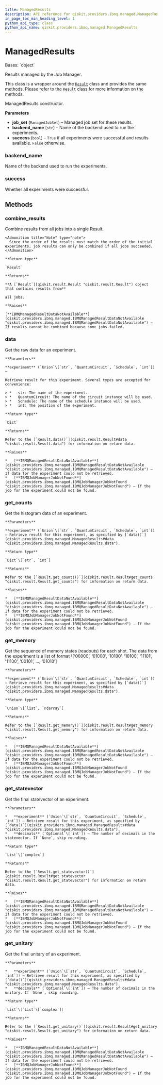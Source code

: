 ```yaml
---
title: ManagedResults
description: API reference for qiskit.providers.ibmq.managed.ManagedResults
in_page_toc_min_heading_level: 1
python_api_type: class
python_api_name: qiskit.providers.ibmq.managed.ManagedResults
---
```


# ManagedResults

<Class id="qiskit.providers.ibmq.managed.ManagedResults" isDedicatedPage={true} github="https://github.com/qiskit/qiskit-ibmq-provider/tree/stable/0.16/qiskit/providers/ibmq/managed/managedresults.py" signature="ManagedResults(job_set, backend_name, success)">
  Bases: `object`

  Results managed by the Job Manager.

  This class is a wrapper around the [`Result`](qiskit.result.Result "qiskit.result.Result") class and provides the same methods. Please refer to the [`Result`](qiskit.result.Result "qiskit.result.Result") class for more information on the methods.

  ManagedResults constructor.

  **Parameters**

  *   **job\_set** (`ManagedJobSet`) – Managed job set for these results.
  *   **backend\_name** (`str`) – Name of the backend used to run the experiments.
  *   **success** (`bool`) – `True` if all experiments were successful and results available. `False` otherwise.

  ### backend\_name

  <Attribute id="qiskit.providers.ibmq.managed.ManagedResults.backend_name">
    Name of the backend used to run the experiments.
  </Attribute>

  ### success

  <Attribute id="qiskit.providers.ibmq.managed.ManagedResults.success">
    Whether all experiments were successful.
  </Attribute>

  ## Methods

  ### combine\_results

  <Function id="qiskit.providers.ibmq.managed.ManagedResults.combine_results" signature="ManagedResults.combine_results()">
    Combine results from all jobs into a single Result.

    <Admonition title="Note" type="note">
      Since the order of the results must match the order of the initial experiments, job results can only be combined if all jobs succeeded.
    </Admonition>

    **Return type**

    `Result`

    **Returns**

    **A [`Result`](qiskit.result.Result "qiskit.result.Result") object that contains results from**

    all jobs.

    **Raises**

    [**IBMQManagedResultDataNotAvailable**](qiskit.providers.ibmq.managed.IBMQManagedResultDataNotAvailable "qiskit.providers.ibmq.managed.IBMQManagedResultDataNotAvailable") – If results cannot be combined because some jobs failed.
  </Function>

  ### data

  <Function id="qiskit.providers.ibmq.managed.ManagedResults.data" signature="ManagedResults.data(experiment)">
    Get the raw data for an experiment.

    **Parameters**

    **experiment** (`Union`\[`str`, `QuantumCircuit`, `Schedule`, `int`]) –

    Retrieve result for this experiment. Several types are accepted for convenience:

    > *   str: The name of the experiment.
    > *   QuantumCircuit: The name of the circuit instance will be used.
    > *   Schedule: The name of the schedule instance will be used.
    > *   int: The position of the experiment.

    **Return type**

    `Dict`

    **Returns**

    Refer to the [`Result.data()`](qiskit.result.Result#data "qiskit.result.Result.data") for information on return data.

    **Raises**

    *   [**IBMQManagedResultDataNotAvailable**](qiskit.providers.ibmq.managed.IBMQManagedResultDataNotAvailable "qiskit.providers.ibmq.managed.IBMQManagedResultDataNotAvailable") – If data for the experiment could not be retrieved.
    *   [**IBMQJobManagerJobNotFound**](qiskit.providers.ibmq.managed.IBMQJobManagerJobNotFound "qiskit.providers.ibmq.managed.IBMQJobManagerJobNotFound") – If the job for the experiment could not be found.
  </Function>

  ### get\_counts

  <Function id="qiskit.providers.ibmq.managed.ManagedResults.get_counts" signature="ManagedResults.get_counts(experiment)">
    Get the histogram data of an experiment.

    **Parameters**

    **experiment** (`Union`\[`str`, `QuantumCircuit`, `Schedule`, `int`]) – Retrieve result for this experiment, as specified by [`data()`](qiskit.providers.ibmq.managed.ManagedResults#data "qiskit.providers.ibmq.managed.ManagedResults.data").

    **Return type**

    `Dict`\[`str`, `int`]

    **Returns**

    Refer to the [`Result.get_counts()`](qiskit.result.Result#get_counts "qiskit.result.Result.get_counts") for information on return data.

    **Raises**

    *   [**IBMQManagedResultDataNotAvailable**](qiskit.providers.ibmq.managed.IBMQManagedResultDataNotAvailable "qiskit.providers.ibmq.managed.IBMQManagedResultDataNotAvailable") – If data for the experiment could not be retrieved.
    *   [**IBMQJobManagerJobNotFound**](qiskit.providers.ibmq.managed.IBMQJobManagerJobNotFound "qiskit.providers.ibmq.managed.IBMQJobManagerJobNotFound") – If the job for the experiment could not be found.
  </Function>

  ### get\_memory

  <Function id="qiskit.providers.ibmq.managed.ManagedResults.get_memory" signature="ManagedResults.get_memory(experiment)">
    Get the sequence of memory states (readouts) for each shot. The data from the experiment is a list of format \[‘00000’, ‘01000’, ‘10100’, ‘10100’, ‘11101’, ‘11100’, ‘00101’, …, ‘01010’]

    **Parameters**

    **experiment** (`Union`\[`str`, `QuantumCircuit`, `Schedule`, `int`]) – Retrieve result for this experiment, as specified by [`data()`](qiskit.providers.ibmq.managed.ManagedResults#data "qiskit.providers.ibmq.managed.ManagedResults.data").

    **Return type**

    `Union`\[`list`, `ndarray`]

    **Returns**

    Refer to the [`Result.get_memory()`](qiskit.result.Result#get_memory "qiskit.result.Result.get_memory") for information on return data.

    **Raises**

    *   [**IBMQManagedResultDataNotAvailable**](qiskit.providers.ibmq.managed.IBMQManagedResultDataNotAvailable "qiskit.providers.ibmq.managed.IBMQManagedResultDataNotAvailable") – If data for the experiment could not be retrieved.
    *   [**IBMQJobManagerJobNotFound**](qiskit.providers.ibmq.managed.IBMQJobManagerJobNotFound "qiskit.providers.ibmq.managed.IBMQJobManagerJobNotFound") – If the job for the experiment could not be found.
  </Function>

  ### get\_statevector

  <Function id="qiskit.providers.ibmq.managed.ManagedResults.get_statevector" signature="ManagedResults.get_statevector(experiment, decimals=None)">
    Get the final statevector of an experiment.

    **Parameters**

    *   **experiment** (`Union`\[`str`, `QuantumCircuit`, `Schedule`, `int`]) – Retrieve result for this experiment, as specified by [`data()`](qiskit.providers.ibmq.managed.ManagedResults#data "qiskit.providers.ibmq.managed.ManagedResults.data").
    *   **decimals** (`Optional`\[`int`]) – The number of decimals in the statevector. If `None`, skip rounding.

    **Return type**

    `List`\[`complex`]

    **Returns**

    Refer to the [`Result.get_statevector()`](qiskit.result.Result#get_statevector "qiskit.result.Result.get_statevector") for information on return data.

    **Raises**

    *   [**IBMQManagedResultDataNotAvailable**](qiskit.providers.ibmq.managed.IBMQManagedResultDataNotAvailable "qiskit.providers.ibmq.managed.IBMQManagedResultDataNotAvailable") – If data for the experiment could not be retrieved.
    *   [**IBMQJobManagerJobNotFound**](qiskit.providers.ibmq.managed.IBMQJobManagerJobNotFound "qiskit.providers.ibmq.managed.IBMQJobManagerJobNotFound") – If the job for the experiment could not be found.
  </Function>

  ### get\_unitary

  <Function id="qiskit.providers.ibmq.managed.ManagedResults.get_unitary" signature="ManagedResults.get_unitary(experiment, decimals=None)">
    Get the final unitary of an experiment.

    **Parameters**

    *   **experiment** (`Union`\[`str`, `QuantumCircuit`, `Schedule`, `int`]) – Retrieve result for this experiment, as specified by [`data()`](qiskit.providers.ibmq.managed.ManagedResults#data "qiskit.providers.ibmq.managed.ManagedResults.data").
    *   **decimals** (`Optional`\[`int`]) – The number of decimals in the unitary. If `None`, skip rounding.

    **Return type**

    `List`\[`List`\[`complex`]]

    **Returns**

    Refer to the [`Result.get_unitary()`](qiskit.result.Result#get_unitary "qiskit.result.Result.get_unitary") for information on return data.

    **Raises**

    *   [**IBMQManagedResultDataNotAvailable**](qiskit.providers.ibmq.managed.IBMQManagedResultDataNotAvailable "qiskit.providers.ibmq.managed.IBMQManagedResultDataNotAvailable") – If data for the experiment could not be retrieved.
    *   [**IBMQJobManagerJobNotFound**](qiskit.providers.ibmq.managed.IBMQJobManagerJobNotFound "qiskit.providers.ibmq.managed.IBMQJobManagerJobNotFound") – If the job for the experiment could not be found.
  </Function>
</Class>

